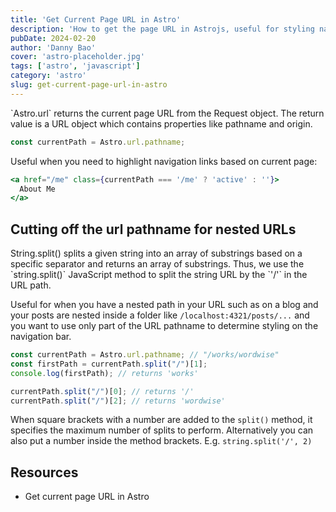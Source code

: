 ```yaml
---
title: 'Get Current Page URL in Astro'
description: 'How to get the page URL in Astrojs, useful for styling navigation bars'
pubDate: 2024-02-20
author: 'Danny Bao'
cover: 'astro-placeholder.jpg'
tags: ['astro', 'javascript']
category: 'astro'
slug: get-current-page-url-in-astro
---
```


<Link href="https://docs.astro.build/en/reference/api-reference/#astrourl">`Astro.url`</Link> returns the current page URL from the Request object. 
The return value is a <Link href="https://developer.mozilla.org/en-US/docs/Web/API/URL">URL</Link> object which contains properties like pathname and origin.

```js
const currentPath = Astro.url.pathname;
```

Useful when you need to highlight navigation links based on current page:

```jsx
<a href="/me" class={currentPath === '/me' ? 'active' : ''}>
  About Me
</a>
```

## Cutting off the url pathname for nested URLs

<Link href="https://developer.mozilla.org/en-US/docs/Web/JavaScript/Reference/Global_Objects/String/split">String.split()</Link> 
splits a given string into an array of substrings based on a specific separator and returns an array of substrings. 
Thus, we use the `string.split()` JavaScript method to split the string URL by the `'/'` in the URL path. 

Useful for when you have a nested path in your URL such as on a blog and your posts are nested inside a folder like `/localhost:4321/posts/...` and you want to use only part of the URL pathname to determine styling on the navigation bar. 

```js
const currentPath = Astro.url.pathname; // "/works/wordwise"
const firstPath = currentPath.split("/")[1];
console.log(firstPath); // returns 'works'

currentPath.split("/")[0]; // returns '/'
currentPath.split("/")[2]; // returns 'wordwise'
```

When square brackets with a number are added to the `split()` method, it specifies the maximum number of splits to perform. Alternatively you can also put a number inside the method brackets. E.g. `string.split('/', 2)`

## Resources

- <Link href="https://petermekhaeil.com/til/astro-url/">Get current page URL in Astro</Link>